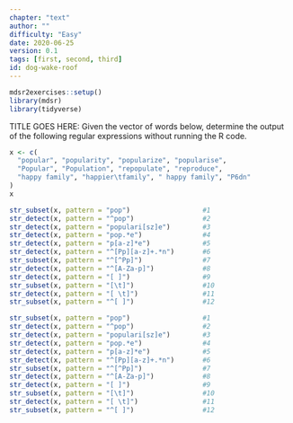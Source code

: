 ```yaml
---
chapter: "text"
author: ""
difficulty: "Easy"
date: 2020-06-25 
version: 0.1
tags: [first, second, third]
id: dog-wake-roof
---
```


```r
mdsr2exercises::setup()
library(mdsr)
library(tidyverse)
```

TITLE GOES HERE: Given the vector of words below, determine the output of the following regular expressions without running the R code. 


```r
x <- c(
  "popular", "popularity", "popularize", "popularise",
  "Popular", "Population", "repopulate", "reproduce",
  "happy family", "happier\tfamily", " happy family", "P6dn"
)
x
```

```r
str_subset(x, pattern = "pop")                  #1
str_detect(x, pattern = "^pop")                 #2
str_detect(x, pattern = "populari[sz]e")        #3
str_detect(x, pattern = "pop.*e")               #4
str_detect(x, pattern = "p[a-z]*e")             #5
str_detect(x, pattern = "^[Pp][a-z]+.*n")       #6
str_subset(x, pattern = "^[^Pp]")               #7
str_detect(x, pattern = "^[A-Za-p]")            #8
str_detect(x, pattern = "[ ]")                  #9
str_subset(x, pattern = "[\t]")                 #10
str_detect(x, pattern = "[ \t]")                #11
str_subset(x, pattern = "^[ ]")                 #12
```



<!--begin-answer-->

```r
str_subset(x, pattern = "pop")                  #1
str_detect(x, pattern = "^pop")                 #2
str_detect(x, pattern = "populari[sz]e")        #3
str_detect(x, pattern = "pop.*e")               #4
str_detect(x, pattern = "p[a-z]*e")             #5
str_detect(x, pattern = "^[Pp][a-z]+.*n")       #6
str_subset(x, pattern = "^[^Pp]")               #7
str_detect(x, pattern = "^[A-Za-p]")            #8
str_detect(x, pattern = "[ ]")                  #9
str_subset(x, pattern = "[\t]")                 #10
str_detect(x, pattern = "[ \t]")                #11
str_subset(x, pattern = "^[ ]")                 #12
```

<!--end-answer-->
